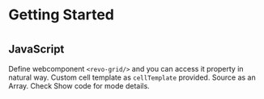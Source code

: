 
<Meta title="Docs/Getting Started/JavaScript"/>

# Getting Started
#
## JavaScript

Define webcomponent `<revo-grid/>` and you can access it property in natural way.
Custom cell template as `cellTemplate` provided. Source as an Array.
Check Show code for mode details.

<Preview>
<Story name="JavaScript" id="source-api-javascript--basic-sample"/>
</Preview>